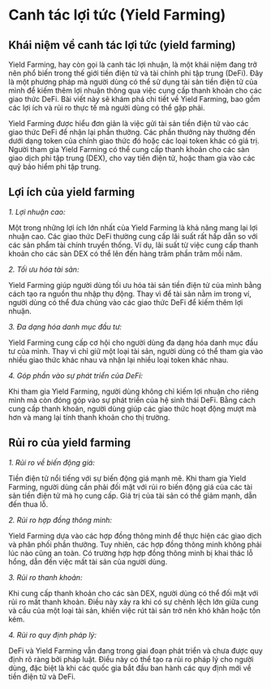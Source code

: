 # Canh tác lợi tức (Yield Farming)

## Khái niệm về canh tác lợi tức (yield farming)

Yield Farming, hay còn gọi là canh tác lợi nhuận, là một khái niệm đang trở nên phổ biến trong thế giới tiền điện tử và tài chính phi tập trung (DeFi). Đây là một phương pháp mà người dùng có thể sử dụng tài sản tiền điện tử của mình để kiếm thêm lợi nhuận thông qua việc cung cấp thanh khoản cho các giao thức DeFi. Bài viết này sẽ khám phá chi tiết về Yield Farming, bao gồm các lợi ích và rủi ro thực tế mà người dùng có thể gặp phải.

Yield Farming được hiểu đơn giản là việc gửi tài sản tiền điện tử vào các giao thức DeFi để nhận lại phần thưởng. Các phần thưởng này thường đến dưới dạng token của chính giao thức đó hoặc các loại token khác có giá trị. Người tham gia Yield Farming có thể cung cấp thanh khoản cho các sàn giao dịch phi tập trung (DEX), cho vay tiền điện tử, hoặc tham gia vào các quỹ bảo hiểm phi tập trung.


## Lợi ích của yield farming

*1. Lợi nhuận cao:*

Một trong những lợi ích lớn nhất của Yield Farming là khả năng mang lại lợi nhuận cao. Các giao thức DeFi thường cung cấp lãi suất rất hấp dẫn so với các sản phẩm tài chính truyền thống. Ví dụ, lãi suất từ việc cung cấp thanh khoản cho các sàn DEX có thể lên đến hàng trăm phần trăm mỗi năm.

*2. Tối ưu hóa tài sản:*

Yield Farming giúp người dùng tối ưu hóa tài sản tiền điện tử của mình bằng cách tạo ra nguồn thu nhập thụ động. Thay vì để tài sản nằm im trong ví, người dùng có thể đưa chúng vào các giao thức DeFi để kiếm thêm lợi nhuận.

*3. Đa dạng hóa danh mục đầu tư:*

Yield Farming cung cấp cơ hội cho người dùng đa dạng hóa danh mục đầu tư của mình. Thay vì chỉ giữ một loại tài sản, người dùng có thể tham gia vào nhiều giao thức khác nhau và nhận lại nhiều loại token khác nhau.

*4. Góp phần vào sự phát triển của DeFi:*

Khi tham gia Yield Farming, người dùng không chỉ kiếm lợi nhuận cho riêng mình mà còn đóng góp vào sự phát triển của hệ sinh thái DeFi. Bằng cách cung cấp thanh khoản, người dùng giúp các giao thức hoạt động mượt mà hơn và mang lại tính thanh khoản cho thị trường.

## Rủi ro của yield farming

*1. Rủi ro về biến động giá:*

Tiền điện tử nổi tiếng với sự biến động giá mạnh mẽ. Khi tham gia Yield Farming, người dùng cần phải đối mặt với rủi ro biến động giá của các tài sản tiền điện tử mà họ cung cấp. Giá trị của tài sản có thể giảm mạnh, dẫn đến thua lỗ.

*2. Rủi ro hợp đồng thông minh:*

Yield Farming dựa vào các hợp đồng thông minh để thực hiện các giao dịch và phân phối phần thưởng. Tuy nhiên, các hợp đồng thông minh không phải lúc nào cũng an toàn. Có trường hợp hợp đồng thông minh bị khai thác lỗ hổng, dẫn đến việc mất tài sản của người dùng.

*3. Rủi ro thanh khoản:*

Khi cung cấp thanh khoản cho các sàn DEX, người dùng có thể đối mặt với rủi ro mất thanh khoản. Điều này xảy ra khi có sự chênh lệch lớn giữa cung và cầu của một loại tài sản, khiến việc rút tài sản trở nên khó khăn hoặc tốn kém.

*4. Rủi ro quy định pháp lý:*

DeFi và Yield Farming vẫn đang trong giai đoạn phát triển và chưa được quy định rõ ràng bởi pháp luật. Điều này có thể tạo ra rủi ro pháp lý cho người dùng, đặc biệt là khi các quốc gia bắt đầu ban hành các quy định mới về tiền điện tử và DeFi.